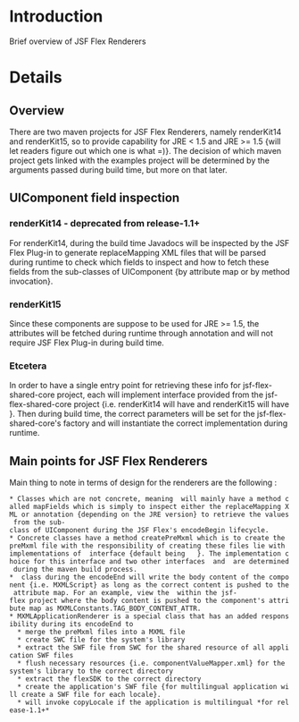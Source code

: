 = Introduction =

Brief overview of JSF Flex Renderers

= Details =

==Overview==
There are two maven projects for JSF Flex Renderers, namely renderKit14 and renderKit15, so to provide capability for JRE < 1.5 and JRE >= 1.5 {will let readers figure out which one is what =)}. The decision of which maven project gets linked with the examples project will be determined by the arguments passed during build time, but more on that later.

==UIComponent field inspection==

===renderKit14 - deprecated from release-1.1+===
For renderKit14, during the build time Javadocs will be inspected by the JSF Flex Plug-in to generate replaceMapping XML files that will be parsed during runtime to check which fields to inspect and how to fetch these fields from the sub-classes of UIComponent {by attribute map or by method invocation}.

===renderKit15===
Since these components are suppose to be used for JRE >= 1.5, the attributes will be fetched during runtime through annotation and will not require JSF Flex Plug-in during build time.

===Etcetera===
In order to have a single entry point for retrieving these info for jsf-flex-shared-core project, each will implement {{{_AnnotationDocletParser}}} interface provided from the jsf-flex-shared-core project {i.e. renderKit14 will have 
{{{AnnotationDocletParser14Impl}}} and renderKit15 will have {{{AnnotationDocletParser15Impl}}} }. Then during build time, the correct parameters will be set for the jsf-flex-shared-core's factory and will instantiate the correct implementation during runtime.


==Main points for JSF Flex Renderers==
Main thing to note in terms of design for the renderers are the following :
 * Classes which are not concrete, meaning {{{MXML.+TemplateRenderer}}} will mainly have a method called mapFields which is simply to inspect either the replaceMapping XML or annotation {depending on the JRE version} to retrieve the values from the sub-class of UIComponent during the JSF Flex's encodeBegin lifecycle.
 * Concrete classes have a method createPreMxml which is to create the preMxml file with the responsibility of creating these files lie with implementations of {{{_FileManipulatorTaskRunner}}} interface {default being  {{{VelocityFileManipulatorTaskRunnerImpl}}} }. The implementation choice for this interface and two other interfaces {{{_CommonTaskRunner}}} and {{{_FlexTaskRunner}}} are determined during the maven build process.
 * {{{MXMLComponentBaseRenderer}}} class during the encodeEnd will write the body content of the component {i.e. MXMLScript} as long as the correct content is pushed to the attribute map. For an example, view the {{{MXMLUIScriptTag}}} within the jsf-flex project where the body content is pushed to the component's attribute map as MXMLConstants.TAG_BODY_CONTENT_ATTR.
 * MXMLApplicationRenderer is a special class that has an added responsibility during its encodeEnd to 
   * merge the preMxml files into a MXML file
   * create SWC file for the system's library
   * extract the SWF file from SWC for the shared resource of all application SWF files
   * flush necessary resources {i.e. componentValueMapper.xml} for the system's library to the correct directory
   * extract the flexSDK to the correct directory
   * create the application's SWF file {for multilingual application will create a SWF file for each locale}.
   * will invoke copyLocale if the application is multilingual *for release-1.1+*